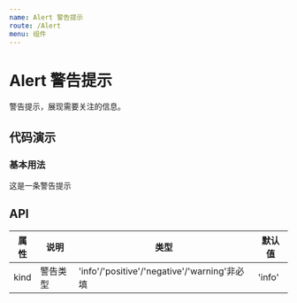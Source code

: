```yaml
---
name: Alert 警告提示
route: /Alert
menu: 组件
---
```



# Alert 警告提示

警告提示，展现需要关注的信息。

## 代码演示

### 基本用法

<Playground>
  <Alert kind="warning">这是一条警告提示</Alert>
</Playground>

## API

| 属性 | 说明     | 类型                                         | 默认值 |
| ---- | -------- | -------------------------------------------- | ------ |
| kind | 警告类型 | 'info'/'positive'/'negative'/'warning'非必填 | 'info' |